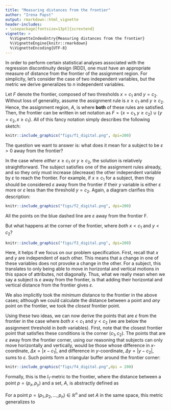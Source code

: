 ```yaml
---
title: "Measuring distances from the frontier"
author: "Irena Papst"
output: rmarkdown::html_vignette
header-includes:
- \usepackage[fontsize=13pt]{scrextend}
vignette: >
  %\VignetteIndexEntry{Measuring distances from the frontier}
  %\VignetteEngine{knitr::rmarkdown}
  %\VignetteEncoding{UTF-8}
---
```


In order to perform certain statistical analyses associated with the regression discontinuity design (RDD), one must have an appropriate measure of distance from the frontier of the assignment region. For simplicity, let's consider the case of two independent variables, but the metric we derive generalizes to $n$ independent variables.

Let $F$ denote the frontier, composed of two thresholds $x = c_1$ and $y = c_2$. Without loss of generality, assume the assignment rule is $x \geq c_1$ and $y \geq c_2$\footnote{The subsequent analysis will still work, even if one or both inequalities are flipped and/or strict.}. Hence, the assignment region, $A$, is where **both** of these rules are satisfied. Then, the frontier can be written in set notation as $F = \{ x = c_1 , y \geq c_2 \} \cup \{ y = c_2, x \geq c_1\}$. All of this fancy notation simply describes the following sketch:

```r
knitr::include_graphics("figs/f1_digital.png", dpi=200)
```

The question we want to answer is: what does it mean for a subject to be $\varepsilon > 0$ away from the frontier?

In the case where *either* $x \geq c_1$ or $y \geq c_2$, the solution is relatively straightforward. The subject satisfies one of the assignment rules already, and so they only must increase (decrease) the other independent variable by $\varepsilon$ to reach the frontier. For example, if $x \geq c_1$ for a subject, then they should be considered $\varepsilon$ away from the frontier if their $y$ variable is either $\varepsilon$ more or $\varepsilon$ less than the threshold $y=c_2$. Again, a diagram clarifies this description:

```r
knitr::include_graphics("figs/f2_digital.png", dpi=200)
```


All the points on the blue dashed line are $\varepsilon$ away from the frontier F. 

But what happens at the corner of the frontier, where *both* $x < c_1$ and $y < c_2$?

```r
knitr::include_graphics("figs/f3_digital.png", dpi=200)
```


Here, it helps if we focus on our problem specification. First, recall that $x$ and $y$ are independent of each other. This means that a change in one of these variables does not provoke a change in the other. For a subject, this translates to only being able to move in horizontal and vertical motions in this space of attributes, not diagonally. Thus, what we really mean when we say a subject is $\varepsilon$ away from the frontier, is that adding their horizontal and vertical distance from the frontier gives $\varepsilon$.

We also implicitly took the *minimum* distance to the frontier in the above cases; although we could calculate the distance between a point and *any* point on the frontier, we took the *closest* frontier point.

Using these two ideas, we can now derive the points that are $\varepsilon$ from the frontier in the case where *both* $x<c_1$ and $y<c_2$ (we are below the assignment threshold in *both* variables). First, note that the closest frontier point that satisfies these conditions is the corner $(c_1, c_2)$. The points that are $\varepsilon$ away from the frontier corner, using our reasoning that subjects can only move horizontally and vertically, would be those whose difference in $x$-coordinate, $\Delta x = |x-c_1|$, and difference in $y$-coordinate, $\Delta y = |y-c_2|$, sums to $\varepsilon$. Such points form a triangular buffer around the frontier corner:

```r
knitr::include_graphics("figs/f4_digital.png",dpi = 200)
```


Formally, this is the $l_1$-metric to the frontier, where the distance between a point $p = (p_x,p_y)$ and a set, $A$, is abstractly defined as\footnote{Really, this quantity should be phrased in terms of the \href{https://en.wikipedia.org/wiki/Infimum_and_supremum}{infimum} instead of the minimum, but I'm omitting these mathematical details here.}
\begin{align}
l_1(p,A) &= \min_{a=(a_x,a_y) \in A} \{ l_1(p,a)\} \\
&= \min_{a=(a_x,a_y) \in A} \{|p_x-a_x|+|p_y-a_y|\}.
\end{align}

For a point $p = (p_1, p_2, ..., p_n) \in \mathbb{R}^n$ and set $A$ in the same space, this metric generalizes to 
\begin{align}
l_1(p,A) = \min_{a = (a_1, a_2, ..., a_n) \in A} \left \{ \sum_{i = 1}^n |p_i - a_i| \right \}.
\end{align}
